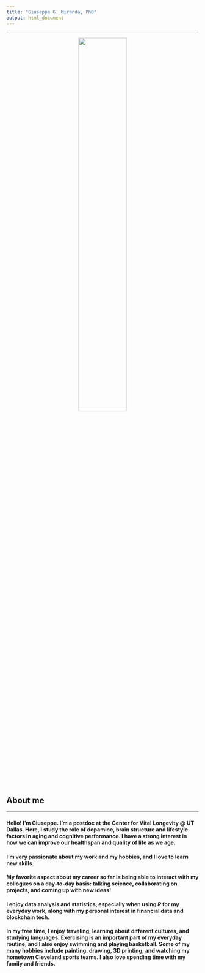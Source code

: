 ```yaml
---
title: "Giuseppe G. Miranda, PhD"
output: html_document
---
```

<style type="text/css">
h1.title {
  font-size: 0px;
}
</style>
---

<center>
![](ggm6.png){
width=50% }
</center>



## About me

---

#### Hello! I’m Giuseppe. I'm a postdoc at the Center for Vital Longevity @ UT Dallas. Here, I study the role of dopamine, brain structure and lifestyle factors in aging and cognitive performance. I have a strong interest in how we can improve our healthspan and quality of life as we age.

#### I’m very passionate about my work and my hobbies, and I love to learn new skills.

#### My favorite aspect about my career so far is being able to interact with my collogues on a day-to-day basis: talking science, collaborating on projects, and coming up with new ideas! 
#### I enjoy data analysis and statistics, especially when using *R* for my everyday work, along with my personal interest in financial data and blockchain tech. 

#### In my free time, I enjoy traveling, learning about different cultures, and studying languages. Exercising is an important part of my everyday routine, and I also enjoy swimming and playing basketball. Some of my many hobbies include painting, drawing, 3D printing, and watching my hometown Cleveland sports teams. I also love spending time with my family and friends. 

